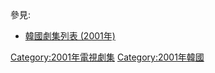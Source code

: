 {{Catnav|頁面分類|...|電視節目|電視劇|每年電視影集|2001年電視影集}}
{{Catnav|頁面分類|...|电视节目|电视剧|各國電視劇|韓國電視劇|每年韓國電視劇集}}

{{cat year nav
| year = 2001
| cat = 韓國電視劇集 
| sortkey = 韓國電視劇集
| article = 韓國電視劇
| in = 
}}
參見:
*[[韓國劇集列表_(2001年)|韓國劇集列表 (2001年)]]


[[Category:2001年電視劇集‎|Category:2001年電視劇集‎]]
[[Category:2001年韓國|Category:2001年韓國]]
